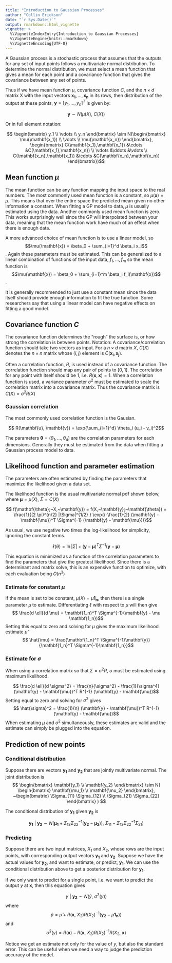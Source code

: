 ---
title: "Introduction to Gaussian Processes"
author: "Collin Erickson"
date: "`r Sys.Date()`"
output: rmarkdown::html_vignette
vignette: >
  %\VignetteIndexEntry{Introduction to Gaussian Processes}
  %\VignetteEngine{knitr::rmarkdown}
  %\VignetteEncoding{UTF-8}
---



A Gaussian process is a stochastic process that assumes that the 
outputs for any set of input points follows a multivariate normal distribution.
To determine the normal distribution, we must select a mean function that gives
a mean for each point and a covariance function that gives the covariance
between any set of points.

Thus if we have mean function $\mu$, covariance function $C$, and the $n \times d$ matrix X with the input vectors $\mathbf{x_1}, ..., \mathbf{x_n}$ in its rows, then distribution of the output at these points, $\mathbf{y} = [y_1, \ldots, y_n]^T$ is given by:

$$ \mathbf{y} \sim  N(\mu(X),~C(X)) $$

Or in full element notation:

$$ \begin{bmatrix} y_1 \\ \vdots \\ y_n \end{bmatrix} \sim N(\begin{bmatrix} \mu(\mathbf{x_1}) \\ \vdots \\ \mu(\mathbf{x_n}) \end{bmatrix}, \begin{bmatrix} C(\mathbf{x_1},\mathbf{x_1}) &\cdots &C(\mathbf{x_1},\mathbf{x_n}) \\ \vdots &\ddots &\vdots \\ C(\mathbf{x_n},\mathbf{x_1}) &\cdots &C(\mathbf{x_n},\mathbf{x_n}) \end{bmatrix})$$


## Mean function $\mu$

The mean function can be any function mapping the input space to the real numbers.
The most commonly used mean function is a constant, so $\mu(\mathbf{x}) = \mu$.
This means that over the entire space the predicted mean given no other information
a constant.
When fitting a GP model to data, $\mu$ is usually estimated using the data.
Another commonly used mean function is zero.
This works surprisingly well since the GP will interpolated between your data,
meaning that the mean function work have much of an effect when there is enough data.

A more advanced choice of mean function is to use a linear model, so 
$$\mu(\mathbf{x}) = \beta_0 + \sum_{i=1}^d \beta_i x_i$$.
Again these parameters must be estimated.
This can be generalized to a linear combination of functions of the input data, 
$f_1, \ldots, f_m$ so the mean function is
$$\mu(\mathbf{x}) = \beta_0 + \sum_{i=1}^m \beta_i f_i(\mathbf{x})$$.

It is generally recommended to just use a constant mean since the data itself
should provide enough information to fit the true function.
Some researchers say that using a linear model can have negative effects
on fitting a good model.

## Covariance function $C$

The covariance function determines the "rough" the surface is,
or how strong the correlation is between points.
Notation: 
A covariance/correlation function should take two vectors as input.
For a $n \times d$ matrix $X$, $C(X)$ denotes the $n \times n$ matrix whose $(i, j)$ element
is $C(\mathbf{x_i}, \mathbf{x_j})$.

Often a correlation function, $R$, is used instead of a covariance function.
The correlation function should map any pair of points to $[0,1]$.
The correlation for any point with itself should be 1, i.e. $R(\mathbf{x}, \mathbf{x}) = 1$.
When a correlation function is used, a variance parameter $\sigma^2$ must be estimated to scale
the correlation matrix into a covariance matrix. 
Thus the covariance matrix is $C(X) = \hat{\sigma}^2 R(X)$

### Gaussian correlation

The most commonly used correlation function is the Gausian.

$$ R(\mathbf{u}, \mathbf{v}) = \exp{\sum_{i=1}^d} \theta_i (u_i - v_i)^2$$

The parameters $\mathbf{\theta} = (\theta_1, \ldots, \theta_d)$ are the 
correlation parameters for each dimensions.
Generally they must be estimated from the data when fitting a Gaussian process model to data.


## Likelihood function and parameter estimation

The parameters are often estimated by finding the parameters that maximize the likelihood given a data set.

The likelihood function is the usual multivariate normal pdf shown below, where $\mathbf{\mu} = \mu(X)$, $\Sigma = C(X)$

$$ f(\mathbf{\theta};~X,~\mathbf{y}) = f(X,~\mathbf{y};~\mathbf{\theta}) = \frac{1}{(2 \pi)^{n/2} |\Sigma|^{1/2} } \exp{(-\frac{1}{2} (\mathbf{y} - \mathbf{\mu})^T \Sigma^{-1} (\mathbf{y} - \mathbf{\mu}))}$$

As usual, we use negative two times the log-likelihood for simplicity, ignoring the constant terms.

$$ \ell(\theta) = \ln |\Sigma| + (\mathbf{y} - \mathbf{\mu})^T \Sigma^{-1} (\mathbf{y} - \mathbf{\mu})$$

This equation is minimized as a function of the correlation parameters to find the
parameters that give the greatest likelihood.
Since there is a determinant and matrix solve,
this is an expensive function to optimize, with each evaluation being $O(n^3)$

### Estimate for constant $\mu$

If the mean is set to be constant, $\mu(X) = \mu \mathbf{1_n}$, then there is 
a single parameter $\mu$ to estimate.
Differentiating $\ell$ with respect to $\mu$ will then give
$$ \frac{d \ell}{d \mu} = \mathbf{1_n}^T \Sigma^{-1}(\mathbf{y} - \mu \mathbf{1_n})$$
Setting this equal to zero and solving for $\mu$ gives the maximum likelihood estimate $\hat{\mu}$
$$ \hat{\mu} = \frac{\mathbf{1_n}^T \Sigma^{-1}\mathbf{y}}{\mathbf{1_n}^T \Sigma^{-1}\mathbf{1_n}}$$

### Estimate for $\sigma$

When using a correlation matrix so that $\Sigma = \sigma^2 R$, $\sigma$ must be estimated using maximum likelihood.

$$ \frac{d \ell}{d \sigma^2} = \frac{n}{\sigma^2} - \frac{1}{\sigma^4}(\mathbf{y} - \mathbf{\mu})^T R^{-1} (\mathbf{y} - \mathbf{\mu})$$
Setting equal to zero and solving for $\sigma^2$ gives
$$ \hat{\sigma}^2 = \frac{1}{n} (\mathbf{y} - \mathbf{\mu})^T R^{-1} (\mathbf{y} - \mathbf{\mu})$$
When estimating $\mu$ and $\sigma^2$ simultaneously, these estimates are valid and the
estimate can simply be plugged into the equation.



## Prediction of new points

### Conditional distribution

Suppose there are  vectors $\mathbf{y_1}$ and $\mathbf{y_2}$
that are jointly multivariate normal.
The joint distribution is
$$ \begin{bmatrix} \mathbf{y_1} \\ \mathbf{y_2} \end{bmatrix} \sim N(
\begin{bmatrix} \mathbf{\mu_1} \\ \mathbf{\mu_2} \end{bmatrix},
~\begin{bmatrix} \Sigma_{11} \Sigma_{12} \\ \Sigma_{21} \Sigma_{22} \end{bmatrix} )
$$

The conditional distribution of $\mathbf{y_1}$ given $\mathbf{y_2}$ is 

$$\mathbf{y_1} ~|~\mathbf{y_2} \sim 
N(\mathbf{\mu_1} + \Sigma_{12} \Sigma_{22}^{-1}( \mathbf{y_2} - \mathbf{\mu_2})),
~\Sigma_{11} - \Sigma_{12}\Sigma_{22}^{-1}\Sigma_{21})
$$


### Predicting

Suppose there are two input matrices, $X_1$ and $X_2$, whose rows are the input points,
with corresponding output vectors $\mathbf{y_1}$ and $\mathbf{y_2}$.
Suppose we have the actual values for $\mathbf{y_2}$,
and want to estimate, or predict, $\mathbf{y_1}$.
We can use the conditional distribution above to get a posterior distribution for $\mathbf{y_1}$.

If we only want to predict for a single point, i.e. we want to predict
the output $y$ at $\mathbf{x}$, then this equation gives

$$y ~|~\mathbf{y_2} \sim 
N(\hat{y},
~\hat{\sigma}^2(y))
$$
where
$$ \hat{y} = \hat{\mu} + R(\mathbf{x},~X_2) R(X_2)^{-1}( \mathbf{y_2} - \mu\mathbf{1_n})) $$
and
$$ \hat{\sigma}^2(y) = R(\mathbf{x}) - R(\mathbf{x},~X_2) R(X_2)^{-1} R(X_2,~\mathbf{x}) $$

Notice we get an estimate not only for the value of $y$,
but also the standard error.
This can be useful when we need a way to judge the prediction accuracy of the model.


